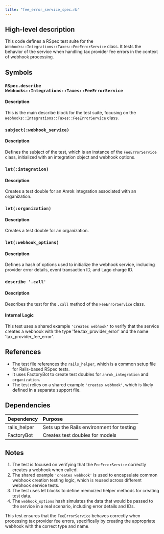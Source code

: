 ```yaml
---
title: "fee_error_service_spec.rb"
---
```


## High-level description
This code defines a RSpec test suite for the `Webhooks::Integrations::Taxes::FeeErrorService` class. It tests the behavior of the service when handling tax provider fee errors in the context of webhook processing.

## Symbols

### `RSpec.describe Webhooks::Integrations::Taxes::FeeErrorService`
#### Description
This is the main describe block for the test suite, focusing on the `Webhooks::Integrations::Taxes::FeeErrorService` class.

### `subject(:webhook_service)`
#### Description
Defines the subject of the test, which is an instance of the `FeeErrorService` class, initialized with an integration object and webhook options.

### `let(:integration)`
#### Description
Creates a test double for an Anrok integration associated with an organization.

### `let(:organization)`
#### Description
Creates a test double for an organization.

### `let(:webhook_options)`
#### Description
Defines a hash of options used to initialize the webhook service, including provider error details, event transaction ID, and Lago charge ID.

### `describe '.call'`
#### Description
Describes the test for the `.call` method of the `FeeErrorService` class.

#### Internal Logic
This test uses a shared example `'creates webhook'` to verify that the service creates a webhook with the type 'fee.tax_provider_error' and the name 'tax_provider_fee_error'.

## References
- The test file references the `rails_helper`, which is a common setup file for Rails-based RSpec tests.
- It uses FactoryBot to create test doubles for `anrok_integration` and `organization`.
- The test relies on a shared example `'creates webhook'`, which is likely defined in a separate support file.

## Dependencies
| Dependency | Purpose |
|:-----------|:--------|
| rails_helper | Sets up the Rails environment for testing |
| FactoryBot | Creates test doubles for models |

## Notes
1. The test is focused on verifying that the `FeeErrorService` correctly creates a webhook when called.
2. The shared example `'creates webhook'` is used to encapsulate common webhook creation testing logic, which is reused across different webhook service tests.
3. The test uses let blocks to define memoized helper methods for creating test data.
4. The `webhook_options` hash simulates the data that would be passed to the service in a real scenario, including error details and IDs.

This test ensures that the `FeeErrorService` behaves correctly when processing tax provider fee errors, specifically by creating the appropriate webhook with the correct type and name.